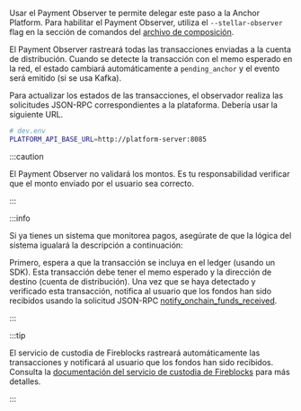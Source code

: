 Usar el Payment Observer te permite delegar este paso a la Anchor Platform. Para habilitar el Payment Observer, utiliza el `--stellar-observer` flag en la sección de comandos del [archivo de composición](../../getting-started.mdx#configuration).

El Payment Observer rastreará todas las transacciones enviadas a la cuenta de distribución. Cuando se detecte la transacción con el memo esperado en la red, el estado cambiará automáticamente a `pending_anchor` y el evento será emitido (si se usa Kafka).

Para actualizar los estados de las transacciones, el observador realiza las solicitudes JSON-RPC correspondientes a la plataforma. Debería usar la siguiente URL.

<CodeExample>

```bash
# dev.env
PLATFORM_API_BASE_URL=http://platform-server:8085
```

</CodeExample>

:::caution

El Payment Observer no validará los montos. Es tu responsabilidad verificar que el monto enviado por el usuario sea correcto.

:::

:::info

Si ya tienes un sistema que monitorea pagos, asegúrate de que la lógica del sistema igualará la descripción a continuación:

Primero, espera a que la transacción se incluya en el ledger (usando un SDK). Esta transacción debe tener el memo esperado y la dirección de destino (cuenta de distribución). Una vez que se haya detectado y verificado esta transacción, notifica al usuario que los fondos han sido recibidos usando la solicitud JSON-RPC [notify_onchain_funds_received](#funds-received-1).

:::

:::tip

El servicio de custodia de Fireblocks rastreará automáticamente las transacciones y notificará al usuario que los fondos han sido recibidos. Consulta la [documentación del servicio de custodia de Fireblocks][fireblocks] para más detalles.

:::

[fireblocks]: ../../custody-services/fireblocks/README.mdx
